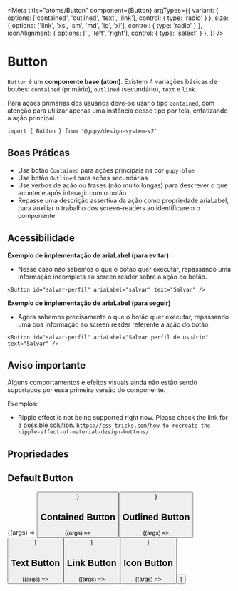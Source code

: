
<Meta 
  title="atoms/Button" 
  component={Button} 
  argTypes={{
    variant: {
      options: ['contained', 'outlined', 'text', 'link'],
      control: { type: 'radio' }
    },
    size: {
      options: ['link', 'xs', 'sm', 'md', 'lg', 'xl'],
      control: { type: 'radio' }
    },
    iconAlignment: {
      options: ['', 'left', 'right'],
      control: { type: 'select' }
    },
  }}
/>

# Button

`Button` é um **componente base (atom)**. Existem 4 variações básicas de botões: `contained` (primário), 
`outlined` (secundário), `text` e `link`.

Para ações primárias dos usuários deve-se usar o tipo `contained`, com atenção para utilizar 
apenas uma instância desse tipo por tela, enfatizando a ação principal.

`import { Button } from '@gupy/design-system-v2'`

## Boas Práticas
* Use botão `Contained` para ações principais na cor `gupy-blue`
* Use botão `Outlined` para ações secundárias
* Use verbos de ação ou frases (não muito longas) para descrever o que acontece após interagir com o botão
* Repasse uma descrição assertiva da ação como propriedade ariaLabel, para auxiliar o trabalho dos screen-readers ao identificarem o componente

## Acessibilidade

**Exemplo de implementação de ariaLabel (para evitar)**

* Nesse caso não sabemos o que o botão quer executar, repassando uma informação incompleta ao screen reader sobre a ação do botão.

`<Button id="salvar-perfil" ariaLabel="salvar" text="Salvar" />` 

**Exemplo de implementação de ariaLabel (para seguir)**

* Agora sabemos precisamente o que o botão quer executar, repassando uma boa informação ao screen reader referente a ação do botão.

`<Button id="salvar-perfil" ariaLabel="Salvar perfil de usuário" text="Salvar" />` 

## Aviso importante

Alguns comportamentos e efeitos visuais ainda não estão sendo suportados por essa primeira versão do componente.

Exemplos:

* Ripple effect is not being supported right now. Please check the link for a possible solution.
`https://css-tricks.com/how-to-recreate-the-ripple-effect-of-material-design-buttons/`

## Propriedades

<ArgsTable of={Button} />

## Default Button

<Canvas>
  <Story 
    name='Button'
    args={{
      id: 'button-id-defaulft',
      text: 'Enviar',
      ariaLabel: 'Enviar os dados do formulário de registro de vaga'
    }}
  >
    {(args) => <Button {...args} />}
  </Story>
</Canvas>

## Contained Button

<Canvas>
  <Story 
    name='Contained Button'
    args={{
      variant: 'contained',
      size: 'md',
      disabled: false,
      iconType: "ArrowForward",
      id: 'button-id-contained',
      text: 'Enviar',
      ariaLabel: 'Enviar os dados do formulário de registro de vaga'
    }}
  >
    {(args) => <Button {...args} />}
  </Story>
</Canvas>

## Outlined Button

<Canvas>
  <Story 
    name='Outlined Button'
    args={{
      variant: 'outlined',
      size: 'md',
      disabled: false,
      iconType: "ArrowForward",
      id: 'button-id-outlined',
      text: 'Enviar',
      ariaLabel: 'Enviar os dados do formulário de registro de vaga'
    }}
  >
    {(args) => <Button {...args} />}
  </Story>
</Canvas>

## Text Button

<Canvas>
  <Story 
    name='Text Button'
    args={{
      variant: 'text',
      size: 'md',
      disabled: false,
      iconType: "ArrowForward",
      id: 'button-id-text',
      text: 'Enviar',
      ariaLabel: 'Enviar os dados do formulário de registro de vaga'
    }}
  >
    {(args) => <Button {...args} />}
  </Story>
</Canvas>

## Link Button

<Canvas>
  <Story 
    name='Link Button'
    args={{
      variant: 'link',
      id: 'button-id-link',
      text: 'Enviar',
      ariaLabel: 'Enviar os dados do formulário de registro de vaga'
    }}
  >
    {(args) => <Button {...args} />}
  </Story>
</Canvas>

## Icon Button

<Canvas>
  <Story 
    name='Icon Button'
    args={{
      id: 'button-id-icon',
      text: 'Procurar',
      ariaLabel: 'Procurar vagas',
      iconType: 'Search',
    }}
  >
    {(args) => <Button {...args} />}
  </Story>
</Canvas>

